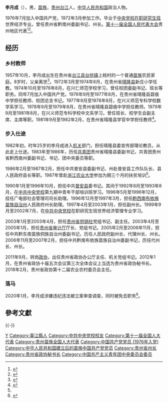 {{Infobox officeholder
| 图像        = 
| 图像说明    = 
| 职务1       = [[黔南布依族苗族自治州|黔南布依族苗族自治州]]州长
| 就任日期1   = 2007年2月
| 卸任日期1   = 2011年9月
| 前任1       = [[刘晓凯|刘晓凯]]
| 继任1       = [[向红琼|向红琼]]
| 职务2       = [[黔东南苗族侗族自治州|黔东南苗族侗族自治州]]州长
| 就任日期2   = 2005年3月
| 卸任日期2   = 2006年11月
| 前任2       = 刘晓凯
| 继任2       = 李飞跃
| 姓名        = 李月成
| 原名        = 
| 出生日期    = {{birth year and age|1957|10}}
| 出生地点    = {{PRC}}[[贵州省|贵州省]][[台江县|台江县]]
| 逝世日期    = <!-- {{death date and age|}}（死亡在前，出生在后）{{death year and age| }} -->
| 逝世地点    = 
| 政党        = {{CPC}}
| 父母        = 
| 配偶        = <!--{{marriage|姓名|}} -->
| 子女        = 
| 亲属        = 
| 信仰        = 
| 母校        = 兴仁师范学校<br>[[中共中央党校|中共中央党校]]
| 网站        = 
| 签名        = 
| 脚注        = 
}}
'''李月成'''（{{bd|1957年|10月|||catIdx=Li李月成}}），男，[[苗族|苗族]]，[[贵州省|贵州]][[台江县|台江]]人，[[中华人民共和国|中华人民共和国]]政治人物。

1976年7月加入中国共产党，1972年3月参加工作。毕业于[[中央党校在职研究生班|中央党校在职研究生班]]世界经济专业。曾任贵州省黔南州委副书记、州长。[[第十一届全国人民代表大会|第十一届全国人民代表大会]]贵州地区代表<ref>{{cite news|title=全国人大代表信息-李月成|url= http://210.82.31.1:8084/delegate/viewDelegate.action?dbid=112283|accessdate=2013-04-05|newspaper=全国人大网|archive-url=https://web.archive.org/web/20140524003901/http://www.npc.gov.cn/delegate/viewDelegate.action?dbid=112283|archive-date=2014-05-24|dead-url=yes}}</ref><ref>{{cite web|author=新华网|title=第十一届全国人大代表|url=http://news.xinhuanet.com/ziliao/2008-03/03/content_7708230.htm?node=36628|publisher=新华网|accessdate=2014-01-07|archive-date=2014-01-10|archive-url=https://web.archive.org/web/20140110211415/http://news.xinhuanet.com/ziliao/2008-03/03/content_7708230.htm?node=36628|dead-url=no}}</ref>。
==经历==
===乡村教师===
1957年10月，李月成出生在贵州省[[台江县|台江县]][[台拱镇|台拱镇]]上桃村的一个普通[[苗族|苗族]]农民家庭。8岁时，父亲离世<ref name=zk>{{cite web |author1=王季璐 |author2=严碧华 |title=敬民如父李月成 |url=http://paper.people.com.cn/mszk/html/2013-01/28/content_1201802.htm? |publisher=民生周刊 |date=2013年 |access-date=2020-01-14 |archive-url=https://web.archive.org/web/20140114012123/http://paper.people.com.cn/mszk/html/2013-01/28/content_1201802.htm |archive-date=2014-01-14 |dead-url=yes }}</ref>。1972年3月至1974年8月，在贵州省[[晴隆县|晴隆县]]新庄小学任教。1974年10月至1976年8月，在兴仁师范学校学习，曾任校团委副书记、班长等职务。同年7月加入中国共产党。1976年9月至1977年8月，在贵州省晴隆县碧痕中学担任教师、校团总支书记。1977年9月至1978年8月，在兴义师范专科学校数学系学习。1978年9月至1979年8月，在贵州省晴隆县碧痕中学担任教师。1979年9月至1981年8月，在兴义师范专科学校中文系学习，曾任班长、校学生会副主席、主席等职。1981年9月至1982年2月，在贵州省晴隆县学官中学担任教师<ref>{{cite web |title=贵州省政协秘书长李月成简历 |url=http://district.ce.cn/zt/rwk/sf/gz/rs/201302/27/t20130227_24150459.shtml |publisher=中国经济网 |date=2013-02-27 |access-date=2020-01-14 |archive-date=2020-01-14 |archive-url=https://web.archive.org/web/20200114111341/http://district.ce.cn/zt/rwk/sf/gz/rs/201302/27/t20130227_24150459.shtml |dead-url=no }}</ref>。
===步入仕途===
1982年初，时年25岁的李月成进入[[机关|机关]]部门，担任晴隆县委宣传部理论教员，从此走上仕途。1983年至1986年，历任[[中国共产主义青年团|共青团]]贵州省晴隆县委副书记，共青团贵州省黔西南州委副书记、书记、团中央委员等职。

1986年2月至1987年2月，担任中共普安县委副书记、州赴普安县工作队队长、县人民政府县长等职。1987年曾赴[[浙江农业大学|浙江农业大学]]参加为期三个月的扶贫培训<ref name=zk/>。

1990年1月至1996年10月，担任中共[[普安县|普安县]]委书记。其间于1992年8月至1993年8月，在[[中共中央党校|中共中央党校]]第九期中青年干部培训班学习。1996年5月至1996年12月，挂任广电部社会管理司司长助理。1996年12月至1997年3月，担任[[黔西南布依族苗族自治州|黔西南布依族苗族自治州]]人民政府州长助理。1997年4月至2003年1月，担任副州长。1999年9月至2002年7月，在[[中共中央党校|中共中央党校]]在职研究生班世界经济管理专业学习。

2003年1月至2003年4月，担任[[贵州省供销社|贵州省供销社]]党组书记、副主任。2003年4月至2005年1月，担任[[贵州省审计厅|贵州省审计厅]]厅长、党组书记。2005年2月至2006年11月，担任中共黔东南苗族侗族自治州委副书记，历任人民政府副州长、代理州长、州长。2006年11月至2007年2月，担任中共黔南布依族苗族自治州委副书记，历任代州长、州长。

2011年9月，转岗[[政协|政协]]，出任贵州省政协办公厅主任、机关党组书记。2012年1月，在贵州省政协十届五次会议第三次全体会议上当选为贵州省政协秘书长。2018年2月，贵州省政协第十二届农业农村委员会主任。
===落马===
2020年1月，李月成涉嫌违纪违法被立案审查调查，同时被免去职务<ref>{{cite web |title=贵州黔南州原州长李月成因涉违纪违法已被查 |url=https://www.thepaper.cn/newsDetail_forward_5480556 |publisher=[[澎湃新闻|澎湃新闻]] |date=2020-01-10 |access-date=2020-01-14 |archive-date=2020-01-14 |archive-url=https://web.archive.org/web/20200114013825/https://www.thepaper.cn/newsDetail_forward_5480556 |dead-url=no }}</ref>。
==參考文獻==
{{reflist}}
{{-}}
{{s-start}}
{{s-ppo|cpc}}
{{s-bef|before= 周国才}}
{{s-ttl|title= 中国共产党[[普安县|普安县]]委员会书记
|years= 1990年－1996年}}
{{s-aft|after= 龚修明}}
{{s-gov|prc}}
{{s-bef|before= [[刘晓凯|刘晓凯]]}}
{{s-ttl|title= [[黔东南苗族侗族自治州|黔东南苗族侗族自治州]]人民政府州长
|years= 2005年－2006年}}
{{s-aft|after= [[李飞跃|李飞跃]]}}
{{s-bef|before= 刘晓凯 }}
{{s-ttl|title= [[黔南布依族苗族自治州|黔南布依族苗族自治州]]人民政府州长
|years= 2007年－2011年}}
{{s-aft|after= [[向红琼|向红琼]]}}
{{s-end}}
{{中共十九大以来的反腐败工作}}
{{Authority control}}
{{DEFAULTSORT:Li李}}
[[Category:李姓|Y]]
[[Category:臺江縣人|Category:臺江縣人]]
[[Category:中共中央党校校友|Category:中共中央党校校友]]
[[Category:第十一届全国人大代表|Category:第十一届全国人大代表]]
[[Category:贵州苗族全国人大代表|Category:贵州苗族全国人大代表]]
[[Category:中国共产党党员_(1976年入党)|Category:中国共产党党员 (1976年入党)]]
[[Category:中华人民共和国建立后的苗族中国共产党党员|Category:中华人民共和国建立后的苗族中国共产党党员]]
[[Category:贵州省州长|Category:贵州省州长]]
[[Category:贵州省政协秘书长|Category:贵州省政协秘书长]]
[[Category:中国共产主义青年团中央委员会委员|Category:中国共产主义青年团中央委员会委员]]